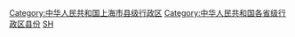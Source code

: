 [[Category:中华人民共和国上海市县级行政区|Category:中华人民共和国上海市县级行政区]]
[[Category:中华人民共和国各省级行政区县份|Category:中华人民共和国各省级行政区县份]]
[[Category:中国各直辖市县份|SH]]